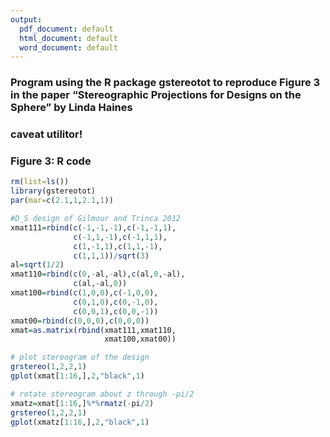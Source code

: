 ```yaml
---
output:
  pdf_document: default
  html_document: default
  word_document: default
---
```

### Program using the R package gstereotot  to reproduce Figure 3 in the paper "Stereographic Projections for Designs on the Sphere" by Linda Haines

### caveat utilitor!

### Figure 3: R code

``` r
rm(list=ls())
library(gstereotot)
par(mar=c(2.1,1,2.1,1))

#D_S design of Gilmour and Trinca 2012
xmat111=rbind(c(-1,-1,-1),c(-1,-1,1),
              c(-1,1,-1),c(-1,1,1),
              c(1,-1,1),c(1,1,-1),
              c(1,1,1))/sqrt(3)
al=sqrt(1/2)
xmat110=rbind(c(0,-al,-al),c(al,0,-al),
              c(al,-al,0)) 
xmat100=rbind(c(1,0,0),c(-1,0,0),
              c(0,1,0),c(0,-1,0),
              c(0,0,1),c(0,0,-1))
xmat00=rbind(c(0,0,0),c(0,0,0))
xmat=as.matrix(rbind(xmat111,xmat110,
                     xmat100,xmat00))

# plot stereogram of the design
grstereo(1,2,2,1)
gplot(xmat[1:16,],2,"black",1)

# rotate stereogram about z through -pi/2
xmatz=xmat[1:16,]%*%rmatz(-pi/2)
grstereo(1,2,2,1)
gplot(xmatz[1:16,],2,"black",1)
```